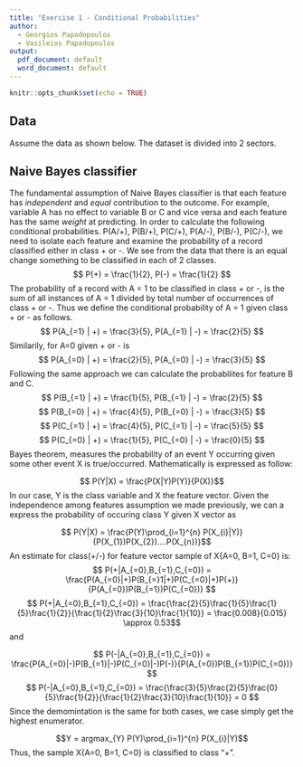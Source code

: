 ```yaml
---
title: "Exercise 1 - Conditional Probabilities"
author:
  - Georgios Papadopoulos
  - Vasileios Papadopoulos
output:
  pdf_document: default
  word_document: default
---
```


```r
knitr::opts_chunk$set(echo = TRUE)
```

## Data
Assume the data as shown below. The dataset is divided into 2 sectors.

\begin{center}
\begin{tabular}{c|c|c|c|c}
\hline
 Record & A & B & C & Class\\
\hline
1 & 0 & 0 & 0 & +\\
\hline
2 & 0 & 0 & 1 & -\\
\hline
3 & 0 & 1 & 1 & -\\
\hline
4 & 0 & 1 & 1 & -\\
\hline
5 & 0 & 0 & 1 & +\\
\hline
6 & 1 & 0 & 1 & +\\
\hline
7 & 1 & 0 & 1 & -\\
\hline
8 & 1 & 0 & 1 & -\\
\hline
9 & 1 & 1 & 1 & +\\
\hline
10 & 1 & 0 & 1 & +\\
\hline
\end{tabular}
\end{center}

## Naive Bayes classifier

The fundamental assumption of Naive Bayes classifier is that each feature has *independent* and *equal* contribution to the outcome. For example, variable A has no effect to variable B or C and vice versa and each feature has the same *weight* at predicting. 
In order to calculate the following conditional probabilities. P(A/+), P(B/+), P(C/+), P(A/-), P(B/-), P(C/-), we need to isolate each feature and examine the probability of a record classified either in class + or -. We see from the data that there is an equal change something to be classified in each of 2 classes.
\newline
$$ P(+) = \frac{1}{2}, P(-) = \frac{1}{2} $$ 
The probability of a record with A = 1 to be classified in class + or -, is the sum of all instances of A = 1 divided by total number of occurrences of class + or -. Thus we define the conditional probability of A = 1 given class + or - as follows.
\newline
$$ P(A_{=1} | +) = \frac{3}{5}, P(A_{=1} | -) = \frac{2}{5} $$
Similarily, for A=0 given + or - is
$$ P(A_{=0} | +) = \frac{2}{5}, P(A_{=0} | -) = \frac{3}{5} $$
Following the same approach we can calculate the probabilites for feature B and C.
$$ P(B_{=1} | +) = \frac{1}{5}, P(B_{=1} | -) = \frac{2}{5} $$ 
$$ P(B_{=0} | +) = \frac{4}{5}, P(B_{=0} | -) = \frac{3}{5} $$
$$ P(C_{=1} | +) = \frac{4}{5}, P(C_{=1} | -) = \frac{5}{5} $$
$$ P(C_{=0} | +) = \frac{1}{5}, P(C_{=0} | -) = \frac{0}{5} $$
Bayes theorem, measures the probability of an event Y occurring given some other event X is true/occurred. Mathematically is expressed as follow:

$$ P(Y|X) = \frac{P(X|Y)P(Y)}{P(X)}$$
In our case, Y is the class variable and X the feature vector. Given the independence among features assumption we made previously, we can a express the probability of occuring class Y given X vector as

$$ P(Y|X) = \frac{P(Y)\prod_{i=1}^{n} P(X_{i}|Y)}{P(X_{1})P(X_{2})....P(X_{n})}$$
An estimate for class(+/-) for feature vector sample of X{A=0, B=1, C=0} is:
$$ P(+|A_{=0},B_{=1},C_{=0}) = \frac{P(A_{=0}|+)P(B_{=}1|+)P(C_{=0}|+)P(+)}{P(A_{=0})P(B_{=1})P(C_{=0})} $$
$$ P(+|A_{=0},B_{=1},C_{=0}) = \frac{\frac{2}{5}\frac{1}{5}\frac{1}{5}\frac{1}{2}}{\frac{1}{2}\frac{3}{10}\frac{1}{10}} = \frac{0.008}{0.015} \approx 0.53$$
and

$$ P(-|A_{=0},B_{=1},C_{=0}) = \frac{P(A_{=0}|-)P(B_{=1}|-)P(C_{=0}|-)P(-)}{P(A_{=0})P(B_{=1})P(C_{=0})} $$
$$ P(-|A_{=0},B_{=1},C_{=0}) = \frac{\frac{3}{5}\frac{2}{5}\frac{0}{5}\frac{1}{2}}{\frac{1}{2}\frac{3}{10}\frac{1}{10}} = 0 $$
Since the demomintation is the same for both cases, we case simply get the highest enumerator. 

$$Y = argmax_{Y} P(Y)\prod_{i=1}^{n} P(X_{i}|Y)$$
Thus, the sample X{A=0, B=1, C=0} is classified to class "+".


